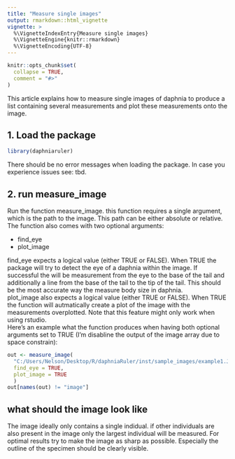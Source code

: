 ---
title: "Measure single images"
output: rmarkdown::html_vignette
vignette: >
  %\VignetteIndexEntry{Measure single images}
  %\VignetteEngine{knitr::rmarkdown}
  %\VignetteEncoding{UTF-8}
---

```{r, include = FALSE}
knitr::opts_chunk$set(
  collapse = TRUE,
  comment = "#>"
)
```
This article explains how to measure single images of daphnia to produce a list
containing several measurements and plot these measurements onto the image.

## 1. Load the package
```{r setup}
library(daphniaruler)
```
There should be no error messages when loading the package. In case you experience
issues see: tbd.

## 2. run measure_image
Run the function measure_image. this function requires a single argument, which
is the path to the image. This path can be either absolute or relative.
The function also comes with two optional arguments:  

* find_eye
* plot_image

find_eye expects a logical value (either TRUE or FALSE). When TRUE the package
will try to detect the eye of a daphnia within the image. If successful the will
be measurement from the eye to the base of the tail and additionally a line from 
the base of the tail to the tip of the tail. This should be the most accurate 
way the measure body size in daphnia.  
plot_image also expects a logical value (either TRUE or FALSE). When TRUE the
function will autmatically create a plot of the image with the measurements 
overplotted. Note that this feature might only work when using rstudio.  
Here's an example what the function produces when having both optional arguments
set to TRUE (I'm disabline the output of the image array due to space constrain):  
```{r echo=TRUE, fig.width=5}
out <- measure_image(
  "C:/Users/Nelson/Desktop/R/daphniaRuler/inst/sample_images/example1.JPG",
  find_eye = TRUE,
  plot_image = TRUE
  )
out[names(out) != "image"]
```


## what should the image look like
The image ideally only contains a single indidual. if other individuals are also
present in the image only the largest individual will be measured. For optimal 
results try to make the image as sharp as possible. Especially the outline of
the specimen should be clearly visible.
